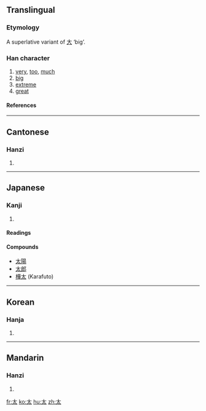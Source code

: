 ==Translingual==
===Etymology===
A superlative variant of [[大]] ‘big’.
===Han character===
{{Han char|rn=37|rad=大|as=01|sn=4|four=4003<sub>0</sub>|canj=大戈 (KI)}}
# [[very]], [[too]], [[much]]
# [[big]]
# [[extreme]]
# [[great]]
====References====
{{Han ref|kx=0248.100|dkj=05834|dj=0505.010|hdz=10524.010|uh=592A|ud=22826|bh=A4D3|bd=42195}}
----
==Cantonese==
===Hanzi===
{{yue-hanzi|jyut=|y=[[taai3]]}}
# {{defn|Cantonese}}
----
==Japanese==
===Kanji===
{{ja-kanji|grade=|rs=大01}}
# {{defn|Japanese}} 
====Readings====
{{ja-readings|on=[[た]] (ta), [[たい]] (tai)|kun=[[ふとい]] (futoi), [[はなはだ]] (hanahada), [[ふとる]] (futoru)}}

====Compounds====
* [[太陽]]
* [[太郎]]
* [[樺太]] (Karafuto)
----
==Korean==
===Hanja===
{{ko-hanja|hangeul=태|eumhun=클|rv=tae|mr=t'ae}}
# {{defn|Korean}}
----
==Mandarin==
===Hanzi===
{{cmn-hanzi|pin=[[tài]] ([[tai4]])|wg=[[t'ai4|t'ai<sup>4</sup>]]}}
# {{defn|Mandarin}}

[[fr:太]]
[[ko:太]]
[[hu:太]]
[[zh:太]]